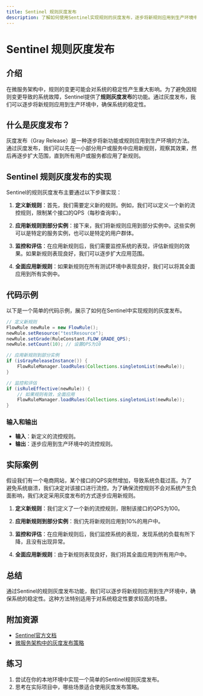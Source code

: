 ```yaml
---
title: Sentinel 规则灰度发布
description: 了解如何使用Sentinel实现规则的灰度发布，逐步将新规则应用到生产环境中，确保系统的稳定性。
---
```


# Sentinel 规则灰度发布

## 介绍

在微服务架构中，规则的变更可能会对系统的稳定性产生重大影响。为了避免因规则变更导致的系统故障，Sentinel提供了**规则灰度发布**的功能。通过灰度发布，我们可以逐步将新规则应用到生产环境中，确保系统的稳定性。

## 什么是灰度发布？

灰度发布（Gray Release）是一种逐步将新功能或规则应用到生产环境的方法。通过灰度发布，我们可以先在一小部分用户或服务中应用新规则，观察其效果，然后再逐步扩大范围，直到所有用户或服务都应用了新规则。

## Sentinel 规则灰度发布的实现

Sentinel的规则灰度发布主要通过以下步骤实现：

1. **定义新规则**：首先，我们需要定义新的规则。例如，我们可以定义一个新的流控规则，限制某个接口的QPS（每秒查询率）。

2. **应用新规则到部分实例**：接下来，我们将新规则应用到部分实例中。这些实例可以是特定的服务实例，也可以是特定的用户群体。

3. **监控和评估**：在应用新规则后，我们需要监控系统的表现，评估新规则的效果。如果新规则表现良好，我们可以逐步扩大应用范围。

4. **全面应用新规则**：如果新规则在所有测试环境中表现良好，我们可以将其全面应用到所有实例中。

## 代码示例

以下是一个简单的代码示例，展示了如何在Sentinel中实现规则的灰度发布。

```java
// 定义新规则
FlowRule newRule = new FlowRule();
newRule.setResource("testResource");
newRule.setGrade(RuleConstant.FLOW_GRADE_QPS);
newRule.setCount(10); // 设置QPS为10

// 应用新规则到部分实例
if (isGrayReleaseInstance()) {
    FlowRuleManager.loadRules(Collections.singletonList(newRule));
}

// 监控和评估
if (isRuleEffective(newRule)) {
    // 如果规则有效，全面应用
    FlowRuleManager.loadRules(Collections.singletonList(newRule));
}
```

### 输入和输出

- **输入**：新定义的流控规则。
- **输出**：逐步应用到生产环境中的流控规则。

## 实际案例

假设我们有一个电商网站，某个接口的QPS突然增加，导致系统负载过高。为了避免系统崩溃，我们决定对该接口进行流控。为了确保流控规则不会对系统产生负面影响，我们决定采用灰度发布的方式逐步应用新规则。

1. **定义新规则**：我们定义了一个新的流控规则，限制该接口的QPS为100。

2. **应用新规则到部分实例**：我们先将新规则应用到10%的用户中。

3. **监控和评估**：在应用新规则后，我们监控系统的表现，发现系统的负载有所下降，且没有出现异常。

4. **全面应用新规则**：由于新规则表现良好，我们将其全面应用到所有用户中。

## 总结

通过Sentinel的规则灰度发布功能，我们可以逐步将新规则应用到生产环境中，确保系统的稳定性。这种方法特别适用于对系统稳定性要求较高的场景。

## 附加资源

- [Sentinel官方文档](https://sentinelguard.io/)
- [微服务架构中的灰度发布策略](https://microservices.io/patterns/deployment/gray-release.html)

## 练习

1. 尝试在你的本地环境中实现一个简单的Sentinel规则灰度发布。
2. 思考在实际项目中，哪些场景适合使用灰度发布策略。